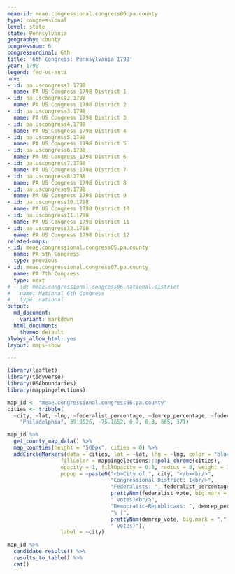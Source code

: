 ```yaml
---
meae-id: meae.congressional.congress06.pa.county
type: congressional
level: state
state: Pennsylvania
geography: county
congressnum: 6
congressordinal: 6th
title: '6th Congress: Pennsylvania 1798'
year: 1798
legend: fed-vs-anti
nnv:
- id: pa.uscongress1.1798
  name: PA US Congress 1798 District 1
- id: pa.uscongress2.1798
  name: PA US Congress 1798 District 2
- id: pa.uscongress3.1798
  name: PA US Congress 1798 District 3
- id: pa.uscongress4.1798
  name: PA US Congress 1798 District 4
- id: pa.uscongress5.1798
  name: PA US Congress 1798 District 5
- id: pa.uscongress6.1798
  name: PA US Congress 1798 District 6
- id: pa.uscongress7.1798
  name: PA US Congress 1798 District 7
- id: pa.uscongress8.1798
  name: PA US Congress 1798 District 8
- id: pa.uscongress9.1798
  name: PA US Congress 1798 District 9
- id: pa.uscongress10.1798
  name: PA US Congress 1798 District 10
- id: pa.uscongress11.1798
  name: PA US Congress 1798 District 11
- id: pa.uscongress12.1798
  name: PA US Congress 1798 District 12
related-maps:
- id: meae.congressional.congress05.pa.county
  name: PA 5th Congress
  type: previous
- id: meae.congressional.congress07.pa.county
  name: PA 7th Congress
  type: next
# - id: meae.congressional.congress06.national.district
#   name: National 6th Congress
#   type: national
output:
  md_document:
    variant: markdown
  html_document:
    theme: default
always_allow_html: yes
layout: maps-show

---
```


```r
library(leaflet)
library(tidyverse)
library(USAboundaries)
library(mappingelections)

map_id <- "meae.congressional.congress06.pa.county"
cities <- tribble(
  ~city, ~lat, ~lng, ~federalist_percentage, ~demrep_percentage, ~federalist_vote, ~demrep_vote,
    "Philadelphia", 39.9526, -75.1652, 0.7, 0.3, 865, 371)
```

<div class="map">

```r
map_id %>%
  get_county_map_data() %>%
  map_counties(height = "500px", cities = 0) %>% 
  addCircleMarkers(data = cities, lat = ~lat, lng = ~lng, color = "black",
                 fillColor = mappingelections:::poli_chrome(cities),
                 opacity = 1, fillOpacity = 0.8, radius = 8, weight = 3,
                 popup = ~paste0("<b>City of ", city, "</b><br/>",
                                 "Congressional District: 1<br/>",
                                 "Federalists: ", federalist_percentage * 100, "% (", 
                                 prettyNum(federalist_vote, big.mark = ","), 
                                 " votes)<br/>",
                                 "Democratic-Republicans: ", demrep_percentage * 100,
                                 "% (", 
                                 prettyNum(demrep_vote, big.mark = ","),
                                 " votes)"),
                 label = ~city) 
```

</div>

<div class="results-table">

```r
map_id %>%
  candidate_results() %>%
  results_to_table() %>%
  cat()
```

</div>
